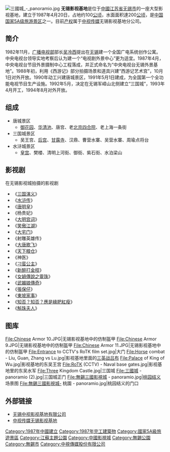 {{Coord|31.4831|120.2293|format=dms|display=title}}[[File:三國城_-_panoramio.jpg|thumb]]
'''无锡影视基地'''是位于[[中國|中國]][[江苏省|江苏省]][[无锡市|无锡市]]的一座大型影视基地，建立于1987年4月20日，占地约100[[公顷|公顷]]，水面面积達200[[公顷|公顷]]，是[[中国国家5A级旅游景区|中国国家5A级旅游景区]]之一。目前[[产权|产权]]属于[[中视传媒|中视传媒]]无锡影视基地分公司。

== 简介 ==
1982年11月，[[广播电视部|广播电视部]]部长[[吴冷西|吴冷西]]提出在[[无锡|无锡]]建一个全国广电系统创作公寓。中央电视台领导实地考察后认为建一个“电视剧外景中心”更为适宜。1987年4月，中央电视台节目外景摄制中心工程落成，并正式命名为“中央电视台无锡外景基地”。1988年初，利用《西游记》部分拍摄场景和道具兴建“西游记艺术宫”，10月1日对外开放。1990年动工兴建唐城景区，1991年5月1日建成，为全国第一个全功能电视节目生产设施。1992年5月，决定在无锡军嶂山北侧建立“三国城”，1993年4月开工，1994年8月对外开放。

== 组成 ==
* 唐城景区
** [[御花园|御花园]]、[[华清池|华清池]]、唐宫、老[[北京四合院|北京四合院]]、老上海一条街
* 三国城景区
** 吴王宫、[[后宫|后宫]]、[[甘露寺|甘露寺]]、汉鼎、曹营水寨、吴营水寨、周瑜点将台
* 水浒城景区
** [[皇宫|皇宫]]、樊楼、清明上河街、御街、紫石街、水泊梁山

== 影视剧 ==
在无锡影视城拍摄的影视剧
* 《[[三国演义_(电视剧)|三国演义]]》
* 《[[水浒传_(电视剧)|水浒传]]》
* 《[[唐明皇_(电视剧)|唐明皇]]》
* 《杨贵妃》
* 《[[大明宫词|大明宫词]]》
* 《[[笑傲江湖|笑傲江湖]]》
* 《[[大宅门|大宅门]]》
* 《射雕英雄传》
* 《[[大唐歌飞|大唐歌飞]]》
* 《[[天下粮仓|天下粮仓]]》
* 《神医》
* 《[[刁蛮公主|刁蛮公主]]》
* 《[[新醉打金枝|新醉打金枝]]》
* 《[[女媧傳說之靈珠|女媧傳說之靈珠]]》
* 《[[武媚娘傳奇|武媚娘傳奇]]》
* 《[[張保仔_(2015年電視劇)|張保仔]]》
* 《[[東坡家事|東坡家事]]》
*《[[知否？知否？應是綠肥紅瘦|知否？知否？應是綠肥紅瘦]]》
*《[[斛珠夫人|斛珠夫人]]》

== 图库 ==
<gallery mode="packed-overlay" heights="180">
File:Chinese Armor 10.JPG|无锡影视基地中的仿制盔甲
File:Chinese Armor 9.JPG|无锡影视基地中的仿制盔甲
File:Chinese Armor 11.JPG|无锡影视基地中的仿制盔甲
File:Entrance to CCTV's RoTK film set.jpg|大门
File:Horse combat - Liu, Guan, Zhang vs Lu.jpg|影视基地里面的[[三英战吕布|三英战吕布]]
File:Palace of King of Wu.jpg|影视基地的东吴王宫
File:RoTK (CCTV) - Naval base gates.jpg|影视基地里的东吴水军
File:Three Kingdom Castle.jpg|三国城
File:三國城 - panoramio (2).jpg|三国城正门
File:無錫三國影視城 - panoramio.jpg|[[桃园结义|桃园结义]]场景图
File:無錫三國影視城- 桃園 - panoramio.jpg|桃园结义的门口
</gallery>

== 外部链接 ==
* [http://www.cctv.com/service/jidi/wuxi_frame.html 无锡中视影视基地有限公司] {{Wayback|url=http://www.cctv.com/service/jidi/wuxi_frame.html |date=20200220155042 }}
* [http://www.ctvwx.com/ 中视传媒无锡影视基地] {{Wayback|url=http://www.ctvwx.com/ |date=20201124030024 }}

{{国家5A旅游景区}}
{{Portal bar|中國|文化|電影}}

[[Category:1987年中國建立|Category:1987年中國建立]]
[[Category:1987年完工建築物|Category:1987年完工建築物]]
[[Category:國家5A級旅遊景區|Category:國家5A級旅遊景區]]
[[Category:江蘇主題公園|Category:江蘇主題公園]]
[[Category:中國影視城|Category:中國影視城]]
[[Category:無錫公園|Category:無錫公園]]
[[Category:無錫市|Category:無錫市]]
[[Category:中視傳媒股份有限公司|Category:中視傳媒股份有限公司]]